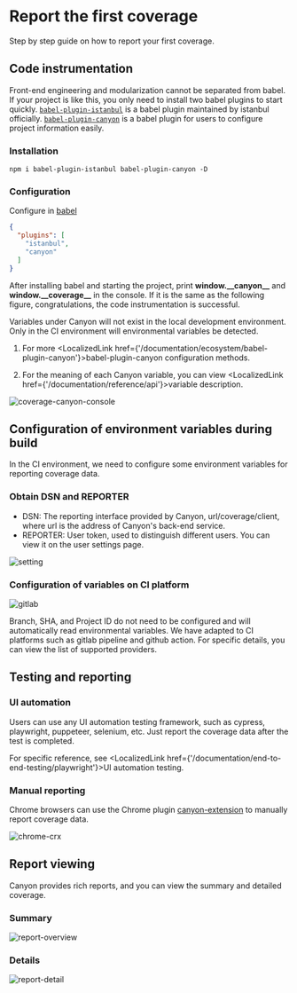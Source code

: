 # Report the first coverage

Step by step guide on how to report your first coverage.

## Code instrumentation

Front-end engineering and modularization cannot be separated from babel. If your project is like this, you only need to install two babel plugins to start quickly.
[`babel-plugin-istanbul`](https://github.com/istanbuljs/babel-plugin-istanbul) is a babel plugin maintained by istanbul officially.
[`babel-plugin-canyon`](https://github.com/canyon-project/babel-plugin-canyon) is a babel plugin for users to configure project information easily.

### Installation

```shell copy
npm i babel-plugin-istanbul babel-plugin-canyon -D
```

### Configuration

Configure in [babel](https://babeljs.io/docs/config-files#configuration-file-types)
```json
{
  "plugins": [
    "istanbul",
    "canyon"
  ]
}
```

After installing babel and starting the project, print **window.\_\_canyon\_\_** and **window.\_\_coverage\_\_** in the console. If it is the same as the following figure, congratulations, the code instrumentation is successful.


<Callout emoji="💡">
  Variables under Canyon will not exist in the local development environment. Only in the CI environment will environmental variables be detected.

  1. For more <LocalizedLink href={'/documentation/ecosystem/babel-plugin-canyon'}>babel-plugin-canyon</LocalizedLink> configuration methods.

  2. For the meaning of each Canyon variable, you can view <LocalizedLink href={'/documentation/reference/api'}>variable description</LocalizedLink>.
</Callout>

![coverage-canyon-console](/static/documentation/getting-started/first-coverage/coverage-canyon-console.png)



## Configuration of environment variables during build

In the CI environment, we need to configure some environment variables for reporting coverage data.

### Obtain DSN and REPORTER

- DSN: The reporting interface provided by Canyon, url/coverage/client, where url is the address of Canyon's back-end service.
- REPORTER: User token, used to distinguish different users. You can view it on the user settings page.

![setting](/static/documentation/getting-started/first-coverage/setting.png)

### Configuration of variables on CI platform

![gitlab](/static/documentation/getting-started/first-coverage/gitlab-var-config.png)


<Callout type="info" emoji="ℹ️">
  Branch, SHA, and Project ID do not need to be configured and will automatically read environmental variables. We have adapted to CI platforms such as gitlab pipeline and github action.
  For specific details, you can view <LocalizedLink href={'/documentation/reference/supported-ci-providers'}>the list of supported providers</LocalizedLink>.
</Callout>






## Testing and reporting

### UI automation

Users can use any UI automation testing framework, such as cypress, playwright, puppeteer, selenium, etc. Just report the coverage data after the test is completed.

For specific reference, see
<LocalizedLink href={'/documentation/end-to-end-testing/playwright'}>UI automation testing</LocalizedLink>.


### Manual reporting

Chrome browsers can use the Chrome plugin [canyon-extension](https://chromewebstore.google.com/detail/canyon-extension/omnpafdjidgpdmlimbangcjjaaodbeof?hl=zh-CN&utm_source=ext_sidebar) to manually report coverage data.

![chrome-crx](/static/documentation/getting-started/first-coverage/chrome-crx.png)

## Report viewing

Canyon provides rich reports, and you can view the summary and detailed coverage.

### Summary

![report-overview](/static/documentation/getting-started/first-coverage/report-overview.png)

### Details

![report-detail](/static/documentation/getting-started/first-coverage/report-detail.png)
